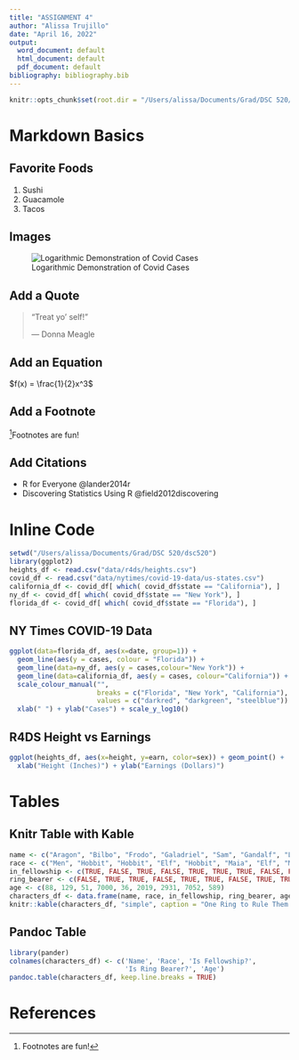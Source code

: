 ```yaml
---
title: "ASSIGNMENT 4"
author: "Alissa Trujillo"
date: "April 16, 2022"
output:
  word_document: default
  html_document: default
  pdf_document: default
bibliography: bibliography.bib
---
```


```r
knitr::opts_chunk$set(root.dir = "/Users/alissa/Documents/Grad/DSC 520/dsc520/completed/assignment04")
```

# Markdown Basics

## Favorite Foods

1.  Sushi
2.  Guacamole
3.  Tacos

## Images
![Logarithmic Demonstration of Covid Cases](plots/10-all-cases-log.png)

## Add a Quote

> "Treat yo' self!"
>
> --- Donna Meagle

## Add an Equation

$f(x) = \frac{1}{2}x^3$

## Add a Footnote

[^1]Footnotes are fun!

[^1]: Footnotes are fun!

## Add Citations

-   R for Everyone @lander2014r
-   Discovering Statistics Using R @field2012discovering

# Inline Code

```r
setwd("/Users/alissa/Documents/Grad/DSC 520/dsc520")
library(ggplot2)  
heights_df <- read.csv("data/r4ds/heights.csv")
covid_df <- read.csv("data/nytimes/covid-19-data/us-states.csv")
california_df <- covid_df[ which( covid_df$state == "California"), ]
ny_df <- covid_df[ which( covid_df$state == "New York"), ]
florida_df <- covid_df[ which( covid_df$state == "Florida"), ]
```

## NY Times COVID-19 Data

```r
ggplot(data=florida_df, aes(x=date, group=1)) +
  geom_line(aes(y = cases, colour = "Florida")) +
  geom_line(data=ny_df, aes(y = cases,colour="New York")) +
  geom_line(data=california_df, aes(y = cases, colour="California")) +
  scale_colour_manual("",
                      breaks = c("Florida", "New York", "California"),
                      values = c("darkred", "darkgreen", "steelblue")) +
  xlab(" ") + ylab("Cases") + scale_y_log10()
```

## R4DS Height vs Earnings

```r
ggplot(heights_df, aes(x=height, y=earn, color=sex)) + geom_point() + 
  xlab("Height (Inches)") + ylab("Earnings (Dollars)")
```

# Tables

## Knitr Table with Kable

```r
name <- c("Aragon", "Bilbo", "Frodo", "Galadriel", "Sam", "Gandalf", "Legolas", "Sauron", "Gollum")
race <- c("Men", "Hobbit", "Hobbit", "Elf", "Hobbit", "Maia", "Elf", "Maia", "Hobbit")
in_fellowship <- c(TRUE, FALSE, TRUE, FALSE, TRUE, TRUE, TRUE, FALSE, FALSE)
ring_bearer <- c(FALSE, TRUE, TRUE, FALSE, TRUE, TRUE, FALSE, TRUE, TRUE)
age <- c(88, 129, 51, 7000, 36, 2019, 2931, 7052, 589)
characters_df <- data.frame(name, race, in_fellowship, ring_bearer, age)
knitr::kable(characters_df, "simple", caption = "One Ring to Rule Them All")
```

## Pandoc Table

```r
library(pander)
colnames(characters_df) <- c('Name', 'Race', 'Is Fellowship?',
                             'Is Ring Bearer?', 'Age')
pandoc.table(characters_df, keep.line.breaks = TRUE)
```

# References
